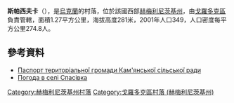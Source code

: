 {{coord|49|14|23|N|26|15|47|E|scale:100000|display=title}}

'''斯帕西夫卡'''（{{lang-uk|Спасівка}}），是[[烏克蘭|烏克蘭]]的村落，位於該國西部[[赫梅利尼茨基州|赫梅利尼茨基州]]，由[[戈羅多克區_(赫梅利尼茨基州)|戈羅多克區]]負責管轄，面積1.27平方公里，海拔高度281米，2001年人口349，人口密度每平方公里274.8人。

==參考資料==
* [http://www.oblrada.km.ua/map/gorkamsilra.php Паспорт територіальної громади Кам'янської сільської ради]{{dead link|date=2018年3月 |bot=InternetArchiveBot |fix-attempted=yes }}
* [http://weather.in.ua/ua/hmel'nickaja/24703 Погода в селі Спасівка] {{Wayback|url=http://weather.in.ua/ua/hmel%27nickaja/24703 |date=20111220153707 }}

{{DEFAULTSORT:Спасівка}}
[[Category:赫梅利尼茨基州村落|Category:赫梅利尼茨基州村落]]
[[Category:戈羅多克區村落_(赫梅利尼茨基州)|Category:戈羅多克區村落 (赫梅利尼茨基州)]]

{{Khmelnytskyi-geo-stub}}
